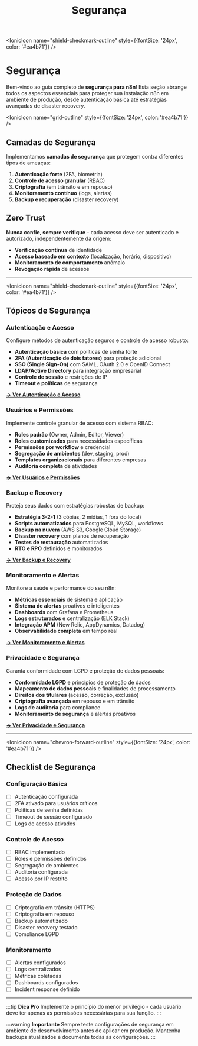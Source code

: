 ﻿---
sidebar_position: 2
title: Segurança
description: Configure segurança e autenticação para sua instância n8n
keywords: [n8n, segurança, autenticação, backup, lgpd, compliance]
---

<IonicIcon name="shield-checkmark-outline" style={{fontSize: '24px', color: '#ea4b71'}} />

# Segurança

Bem-vindo ao guia completo de **segurança para n8n**! Esta seção abrange todos os aspectos essenciais para proteger sua instalação n8n em ambiente de produção, desde autenticação básica até estratégias avançadas de disaster recovery.

<IonicIcon name="grid-outline" style={{fontSize: '24px', color: '#ea4b71'}} />

## Camadas de Segurança

Implementamos **camadas de segurança** que protegem contra diferentes tipos de ameaças:

1. **Autenticação forte** (2FA, biometria)
2. **Controle de acesso granular** (RBAC)
3. **Criptografia** (em trânsito e em repouso)
4. **Monitoramento contínuo** (logs, alertas)
5. **Backup e recuperação** (disaster recovery)

## Zero Trust

**Nunca confie, sempre verifique** - cada acesso deve ser autenticado e autorizado, independentemente da origem:

- **Verificação contínua** de identidade
- **Acesso baseado em contexto** (localização, horário, dispositivo)
- **Monitoramento de comportamento** anômalo
- **Revogação rápida** de acessos

---

<IonicIcon name="shield-checkmark-outline" style={{fontSize: '24px', color: '#ea4b71'}} />

## Tópicos de Segurança

### Autenticação e Acesso

Configure métodos de autenticação seguros e controle de acesso robusto:

- **Autenticação básica** com políticas de senha forte
- **2FA (Autenticação de dois fatores)** para proteção adicional
- **SSO (Single Sign-On)** com SAML, OAuth 2.0 e OpenID Connect
- **LDAP/Active Directory** para integração empresarial
- **Controle de sessão** e restrições de IP
- **Timeout e políticas** de segurança

**[→ Ver Autenticação e Acesso](./autenticacao)**

### Usuários e Permissões

Implemente controle granular de acesso com sistema RBAC:

- **Roles padrão** (Owner, Admin, Editor, Viewer)
- **Roles customizados** para necessidades específicas
- **Permissões por workflow** e credencial
- **Segregação de ambientes** (dev, staging, prod)
- **Templates organizacionais** para diferentes empresas
- **Auditoria completa** de atividades

**[→ Ver Usuários e Permissões](./usuarios-permissoes)**

### Backup e Recovery

Proteja seus dados com estratégias robustas de backup:

- **Estratégia 3-2-1** (3 cópias, 2 mídias, 1 fora do local)
- **Scripts automatizados** para PostgreSQL, MySQL, workflows
- **Backup na nuvem** (AWS S3, Google Cloud Storage)
- **Disaster recovery** com planos de recuperação
- **Testes de restauração** automatizados
- **RTO e RPO** definidos e monitorados

**[→ Ver Backup e Recovery](./backup-recovery)**

### Monitoramento e Alertas

Monitore a saúde e performance do seu n8n:

- **Métricas essenciais** de sistema e aplicação
- **Sistema de alertas** proativos e inteligentes
- **Dashboards** com Grafana e Prometheus
- **Logs estruturados** e centralização (ELK Stack)
- **Integração APM** (New Relic, AppDynamics, Datadog)
- **Observabilidade completa** em tempo real

**[→ Ver Monitoramento e Alertas](./monitoring)**

### Privacidade e Segurança

Garanta conformidade com LGPD e proteção de dados pessoais:

- **Conformidade LGPD** e princípios de proteção de dados
- **Mapeamento de dados pessoais** e finalidades de processamento
- **Direitos dos titulares** (acesso, correção, exclusão)
- **Criptografia avançada** em repouso e em trânsito
- **Logs de auditoria** para compliance
- **Monitoramento de segurança** e alertas proativos

**[→ Ver Privacidade e Segurança](./privacy-security)**

---

<IonicIcon name="chevron-forward-outline" style={{fontSize: '24px', color: '#ea4b71'}} />

## Checklist de Segurança

### Configuração Básica
- [ ] Autenticação configurada
- [ ] 2FA ativado para usuários críticos
- [ ] Políticas de senha definidas
- [ ] Timeout de sessão configurado
- [ ] Logs de acesso ativados

### Controle de Acesso
- [ ] RBAC implementado
- [ ] Roles e permissões definidos
- [ ] Segregação de ambientes
- [ ] Auditoria configurada
- [ ] Acesso por IP restrito

### Proteção de Dados
- [ ] Criptografia em trânsito (HTTPS)
- [ ] Criptografia em repouso
- [ ] Backup automatizado
- [ ] Disaster recovery testado
- [ ] Compliance LGPD

### Monitoramento
- [ ] Alertas configurados
- [ ] Logs centralizados
- [ ] Métricas coletadas
- [ ] Dashboards configurados
- [ ] Incident response definido

---

:::tip **Dica Pro**
Implemente o princípio do menor privilégio - cada usuário deve ter apenas as permissões necessárias para sua função.
:::

:::warning **Importante**
Sempre teste configurações de segurança em ambiente de desenvolvimento antes de aplicar em produção. Mantenha backups atualizados e documente todas as configurações.
:::

